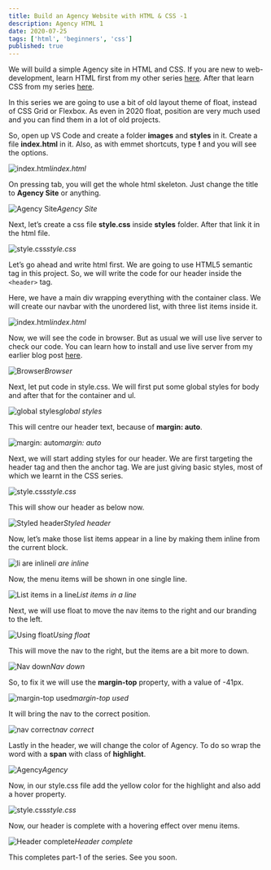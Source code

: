 ```yaml
---
title: Build an Agency Website with HTML & CSS -1
description: Agency HTML 1
date: 2020-07-25
tags: ['html', 'beginners', 'css']
published: true
---
```


We will build a simple Agency site in HTML and CSS. If you are new to web-development, learn HTML first from my other series [here](https://thewebdev.tech/series/HTML-Basics). After that learn CSS from my series [here](https://thewebdev.tech/series/CSS-Basics).

In this series we are going to use a bit of old layout theme of float, instead of CSS Grid or Flexbox. As even in 2020 float, position are very much used and you can find them in a lot of old projects.

So, open up VS Code and create a folder **images** and **styles** in it. Create a file **index.html** in it. Also, as with emmet shortcuts, type **!** and you will see the options.

![index.html](https://ik.imagekit.io/thewebdev/Agency-HTML/1/1_LXIqdc0scP.png)*index.html*

On pressing tab, you will get the whole html skeleton. Just change the title to **Agency Site** or anything.

![Agency Site](https://ik.imagekit.io/thewebdev/Agency-HTML/1/2_343yFugIZZ.png)*Agency Site*

Next, let’s create a css file **style.css** inside **styles** folder. After that link it in the html file.

![style.css](https://ik.imagekit.io/thewebdev/Agency-HTML/1/3_wz3j4VZvrV.png)*style.css*

Let’s go ahead and write html first. We are going to use HTML5 semantic tag in this project. So, we will write the code for our header inside the `<header>` tag.

Here, we have a main div wrapping everything with the container class. We will create our navbar with the unordered list, with three list items inside it.

![index.html](https://ik.imagekit.io/thewebdev/Agency-HTML/1/4_PuqaTVBZe.png)*index.html*

Now, we will see the code in browser. But as usual we will use live server to check our code. You can learn how to install and use live server from my earlier blog post [here](https://thewebdev.tech/html-basics-1).

![Browser](https://ik.imagekit.io/thewebdev/Agency-HTML/1/5_qqvIgZejD4.png)*Browser*

Next, let put code in style.css. We will first put some global styles for body and after that for the container and ul.

![global styles](https://ik.imagekit.io/thewebdev/Agency-HTML/1/6_2GYRjYWsZ2.png)*global styles*

This will centre our header text, because of **margin: auto**.

![margin: auto](https://ik.imagekit.io/thewebdev/Agency-HTML/1/7_Z0345bauEO.png)*margin: auto*

Next, we will start adding styles for our header. We are first targeting the header tag and then the anchor tag. We are just giving basic styles, most of which we learnt in the CSS series.

![style.css](https://ik.imagekit.io/thewebdev/Agency-HTML/1/8_FG9HtcZVnR.png)*style.css*

This will show our header as below now.

![Styled header](https://ik.imagekit.io/thewebdev/Agency-HTML/1/9_iTLlu44dFO.png)*Styled header*

Now, let’s make those list items appear in a line by making them inline from the current block.

![li are inline](https://ik.imagekit.io/thewebdev/Agency-HTML/1/10_FSP6LFC7z.png)*li are inline*

Now, the menu items will be shown in one single line.

![List items in a line](https://ik.imagekit.io/thewebdev/Agency-HTML/1/11_VKVIgubLLW.png)*List items in a line*

Next, we will use float to move the nav items to the right and our branding to the left.

![Using float](https://ik.imagekit.io/thewebdev/Agency-HTML/1/12_VT2Nx-iRs.png)*Using float*

This will move the nav to the right, but the items are a bit more to down.

![Nav down](https://ik.imagekit.io/thewebdev/Agency-HTML/1/13_0PiU5RALCs.png)*Nav down*

So, to fix it we will use the **margin-top** property, with a value of -41px.

![margin-top used](https://ik.imagekit.io/thewebdev/Agency-HTML/1/14_PQSuuNXBWZ.png)*margin-top used*

It will bring the nav to the correct position.

![nav correct](https://ik.imagekit.io/thewebdev/Agency-HTML/1/15_yuK0pW4j38.png)*nav correct*

Lastly in the header, we will change the color of Agency. To do so wrap the word with a **span** with class of **highlight**.

![Agency](https://ik.imagekit.io/thewebdev/Agency-HTML/1/16_cxTK02C8UB.png)*Agency*

Now, in our style.css file add the yellow color for the highlight and also add a hover property.

![style.css](https://ik.imagekit.io/thewebdev/Agency-HTML/1/17_2PgCT9hTxa.png)*style.css*

Now, our header is complete with a hovering effect over menu items.

![Header complete](https://ik.imagekit.io/thewebdev/Agency-HTML/1/18_dibjaF7edO.png)*Header complete*

This completes part-1 of the series. See you soon.
